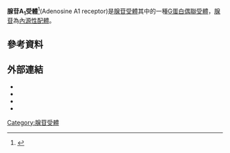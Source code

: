 {{translating|[[:en:Adenosine_A1_receptor|:en:Adenosine A1 receptor]]||tpercent=|time=2020-11-01UTC10:01:36}}
{{Request translation|en|}}
{{DISPLAYTITLE:腺苷A<sub>1</sub>受體}}

'''腺苷A<sub>1</sub>受體'''<ref name="pmid7601478">{{cite journal | vauthors = Townsend-Nicholson A, Baker E, Schofield PR, Sutherland GR | title = Localization of the adenosine A<sub>1</sub> receptor subtype gene (ADORA1) to chromosome 1q32.1 | journal = Genomics | volume = 26 | issue = 2 | pages = 423–5 | year = 1995 | pmid = 7601478 | doi = 10.1016/0888-7543(95)80236-F | issn = }}</ref>(Adenosine A1 receptor)是[[腺苷受體|腺苷受體]]其中的一種[[G蛋白偶聯受體|G蛋白偶聯受體]]，[[腺苷|腺苷]]為[[內源性|內源性]][[配體|配體]]。

== 參考資料==
{{Reflist}}

==外部連結==
* {{cite web | url = http://www.iuphar-db.org/GPCR/ReceptorDisplayForward?receptorID=2166 | title = Adenosine Receptors: A<sub>1</sub>  | accessdate = | date = | format = | work = IUPHAR Database of Receptors and Ion Channels | publisher = International Union of Basic and Clinical Pharmacology | pages = | language = | archiveurl = | archivedate = | quote = }}
* {{MeshName|Adenosine+A1+Receptor}}
* {{UCSC gene info|ADORA1}}
* {{PDBe-KB2|P30542|Adenosine receptor A1}}

{{G protein-coupled receptors}}
{{Adenosinergics}}

[[Category:腺苷受體|Category:腺苷受體]]